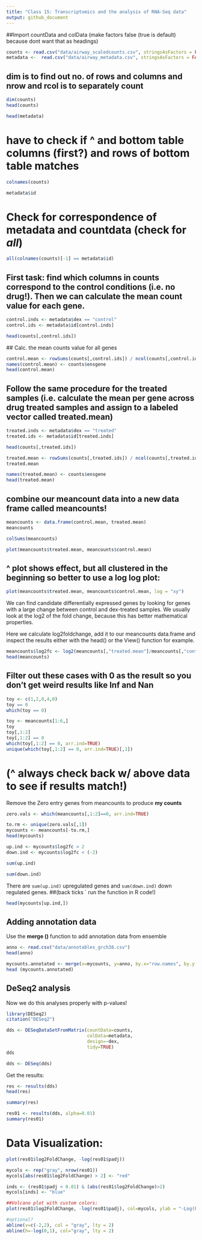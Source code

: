 ```yaml
---
title: "Class 15: Transcriptomics and the analysis of RNA-Seq data"
output: github_document
---
```


 ##Import countData and colData
 (make factors false (true is default) because dont want that as headings)
 
```r
counts <- read.csv("data/airway_scaledcounts.csv", stringsAsFactors = FALSE)
metadata <-  read.csv("data/airway_metadata.csv", stringsAsFactors = FALSE)
```
## dim is to find out no. of rows and columns and nrow and rcol is to separately count
```r
dim(counts)
head(counts)
```



```r
head(metadata)
```


#  have to check if ^ and bottom table columns (first?) and rows of bottom table matches 
```r
colnames(counts)
```

```r
metadata$id
```

# Check for correspondence of metadata and countdata (check for *all*)

```r
all(colnames(counts)[-1] == metadata$id)
```

## First task: find which columns in **counts** correspond to the control conditions (i.e. no drug!). Then we can calculate the mean count value for each gene.

```r
control.inds <- metadata$dex == "control"
control.ids <- metadata$id[control.inds]

head(counts[,control.ids])
```
 ## Calc. the mean counts value for all genes
 
```r
control.mean <- rowSums(counts[,control.ids]) / ncol(counts[,control.ids])
names(control.mean) <- counts$ensgene
head(control.mean)
```

## Follow the same procedure for the treated samples (i.e. calculate the mean per gene across drug treated samples and assign to a labeled vector called treated.mean)

```r
treated.inds <- metadata$dex == "treated"
treated.ids <- metadata$id[treated.inds]

head(counts[,treated.ids])
```

```r
treated.mean <- rowSums(counts[,treated.ids]) / ncol(counts[,treated.ids])
treated.mean
```

```r
names(treated.mean) <- counts$ensgene
head(treated.mean)
```

## combine our meancount data into a new data frame called meancounts!

```r
meancounts <- data.frame(control.mean, treated.mean)
meancounts
```

```r
colSums(meancounts)
```

```r
plot(meancounts$treated.mean, meancounts$control.mean)
```

## ^ plot shows effect, but all clustered in the beginning so better to use a log log plot:

```r
plot(meancounts$treated.mean, meancounts$control.mean, log = "xy")
```

We can find candidate differentially expressed genes by looking for genes with a large change between control and dex-treated samples. We usually look at the log2 of the fold change, because this has better mathematical properties.

Here we calculate log2foldchange, add it to our meancounts data.frame and inspect the results either with the head() or the View() function for example.

```r
meancounts$log2fc <- log2(meancounts[,"treated.mean"]/meancounts[,"control.mean"])
head(meancounts)
```

## Filter out these cases with 0 as the result so you don't get weird results like Inf and Nan

```r
toy <- c(1,2,0,4,0)
toy == 0
which(toy == 0)
```

```r
toy <- meancounts[1:6,]
toy
toy[,1:2]
toy[,1:2] == 0
which(toy[,1:2] == 0, arr.ind=TRUE)
unique(which(toy[,1:2] == 0, arr.ind=TRUE)[,1])
```

# (^ always check back w/ above data to see if results match!)


Remove the Zero entry genes from meancounts to produce **my counts**

```r
zero.vals <- which(meancounts[,1:2]==0, arr.ind=TRUE)

to.rm <- unique(zero.vals[,1])
mycounts <- meancounts[-to.rm,]
head(mycounts)
```

```r
up.ind <- mycounts$log2fc > 2
down.ind <- mycounts$log2fc < (-2)
```

```r
sum(up.ind)
```

```r
sum(down.ind)
```


There are `sum(up.ind)` upregulated genes and `sum(down.ind)` down regulated genes. 
##(back ticks ` run the function in R code!)

```r
head(mycounts[up.ind,])
```

## Adding annotation data

Use the **merge ()** function to add annotation data from ensemble


```r
anno <- read.csv("data/annotables_grch38.csv")
head(anno)
```

```r
mycounts.annotated <- merge(x=mycounts, y=anno, by.x="row.names", by.y = "ensgene")
head (mycounts.annotated)
```

## DeSeq2 analysis

Now we do this analyses properly with p-values!

```r
library(DESeq2)
citation("DESeq2")
```

```r
dds <- DESeqDataSetFromMatrix(countData=counts, 
                              colData=metadata, 
                              design=~dex, 
                              tidy=TRUE)
dds
```


```r
dds <- DESeq(dds)
```
Get the results:
```r
res <- results(dds)
head(res)
```

```r
summary(res)
```

```r
res01 <- results(dds, alpha=0.01)
summary(res01)
```

# Data Visualization:

```r
plot(res01$log2FoldChange, -log(res01$padj))
```

```r
mycols <- rep("gray", nrow(res01))
mycols[abs(res01$log2FoldChange) > 2] <- "red"

inds <- (res01$padj < 0.01) & (abs(res01$log2FoldChange)>2)
mycols[inds] <- "blue"

##Volcano plot with custom colors:
plot(res01$log2FoldChange, -log(res01$padj), col=mycols, ylab = "-Log(P-value)", xlab = "Log2(FoldChange)")

#optional?
abline(v=c(-2,2), col = "gray", lty = 2)
abline(h=-log(0,1), col="gray", lty = 2)
```














